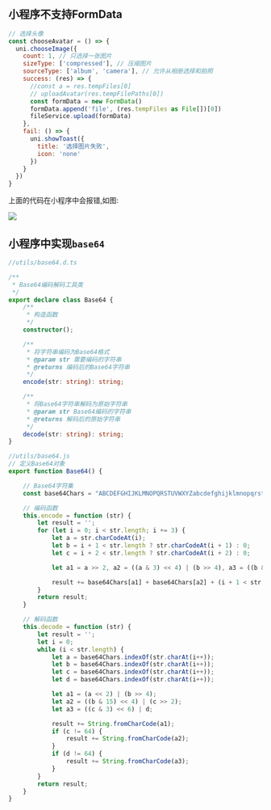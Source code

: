 ## 小程序不支持FormData

```js
// 选择头像
const chooseAvatar = () => {
  uni.chooseImage({
    count: 1, // 只选择一张图片
    sizeType: ['compressed'], // 压缩图片
    sourceType: ['album', 'camera'], // 允许从相册选择和拍照
    success: (res) => {
      //const a = res.tempFiles[0]
      // uploadAvatar(res.tempFilePaths[0])
      const formData = new FormData()
      formData.append('file', (res.tempFiles as File[])[0])
      fileService.upload(formData)
    },
    fail: () => {
      uni.showToast({
        title: '选择图片失败',
        icon: 'none'
      })
    }
  })
}
```

上面的代码在小程序中会报错,如图:

![](https://github.com/cruldra/picx-images-hosting/raw/master/image.2verulb12u.webp)


## 小程序中实现`base64`

```ts
//utils/base64.d.ts

/**
 * Base64编码解码工具类
 */
export declare class Base64 {
    /**
     * 构造函数
     */
    constructor();

    /**
     * 将字符串编码为Base64格式
     * @param str 需要编码的字符串
     * @returns 编码后的Base64字符串
     */
    encode(str: string): string;

    /**
     * 将Base64字符串解码为原始字符串
     * @param str Base64编码的字符串
     * @returns 解码后的原始字符串
     */
    decode(str: string): string;
}

```

```js
//utils/base64.js
// 定义Base64对象
export function Base64() {

    // Base64字符集
    const base64Chars = "ABCDEFGHIJKLMNOPQRSTUVWXYZabcdefghijklmnopqrstuvwxyz0123456789+/";

    // 编码函数
    this.encode = function (str) {
        let result = '';
        for (let i = 0; i < str.length; i += 3) {
            let a = str.charCodeAt(i);
            let b = i + 1 < str.length ? str.charCodeAt(i + 1) : 0;
            let c = i + 2 < str.length ? str.charCodeAt(i + 2) : 0;

            let a1 = a >> 2, a2 = ((a & 3) << 4) | (b >> 4), a3 = ((b & 15) << 2) | (c >> 6), a4 = c & 63;

            result += base64Chars[a1] + base64Chars[a2] + (i + 1 < str.length ? base64Chars[a3] : '=') + (i + 2 < str.length ? base64Chars[a4] : '=');
        }
        return result;
    }

    // 解码函数
    this.decode = function (str) {
        let result = '';
        let i = 0;
        while (i < str.length) {
            let a = base64Chars.indexOf(str.charAt(i++));
            let b = base64Chars.indexOf(str.charAt(i++));
            let c = base64Chars.indexOf(str.charAt(i++));
            let d = base64Chars.indexOf(str.charAt(i++));

            let a1 = (a << 2) | (b >> 4);
            let a2 = ((b & 15) << 4) | (c >> 2);
            let a3 = ((c & 3) << 6) | d;

            result += String.fromCharCode(a1);
            if (c != 64) {
                result += String.fromCharCode(a2);
            }
            if (d != 64) {
                result += String.fromCharCode(a3);
            }
        }
        return result;
    }
}

```
